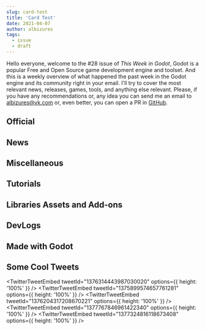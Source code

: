 ```yaml
---
slug: card-test
title: 'Card Test'
date: 2021-04-07
author: albizures
tags:
  - issue
  - draft
---
```


Hello everyone, welcome to the #28 issue of _This Week in Godot_, Godot is a popular Free and Open Source game development engine and toolset. And this is a weekly overview of what happened the past week in the Godot engine and its community right in your email. I'll try to cover the most relevant news, releases, games, tools, and anything else relevant. Please, if you have any recommendations or, any idea you can send me an email to albizures@vk.com or, even better, you can open a PR in [GitHub](https://github.com/albizures/ThisWeekInGodot).

## Official

<Card
	author="Godot Engine"
	link="https://godotengine.org/article/godot-has-been-renamed-godette-engine"
	label="Godot has been renamed to Godette Engine"
	description="After months of internal debate, we have decided to deal once and for all with a hot topic and the source of much criticism. Godot is being rebranded in order to gain wider appeal and acceptance."
	publisher="Godot Engine"
	icon="https://godotengine.org/themes/godotengine/assets/favicon.png"
	cover="https://godotengine.org/storage/app/uploads/public/606/4fb/1b9/6064fb1b9a8b5692034114.png"
	date="2021-04-01T09:00:00.000Z"
/>

<Card
	author="Godot Engine"
	link="https://godotengine.org/article/online-godotcon-july-2021-call-participation"
	label="Online GodotCon July 2021 - Call for participation"
	description="After the success of our January 2021 event, we are organizing another Online GodotCon in July 2021! You have until 25 April 2021 to send us your talk and demo proposals."
	publisher="Godot Engine"
	icon="https://godotengine.org/themes/godotengine/assets/favicon.png"
	cover="https://godotengine.org/storage/app/uploads/public/606/75e/144/60675e14444de858952431.png"
	date="2021-04-02T09:00:00.000Z"
/>

<Card
	author="Godot Engine"
	link="https://godotengine.org/article/release-candidate-godot-3-3-rc-7"
	label="Release candidate: Godot 3.3 RC 7"
	description="Here’s a new Release Candidate for Godot 3.3 fixing most of the outstanding regressions, and thus bringing us very close to the stable release. Make sure to give it a try and let us know if you run into any new issue compared to Godot 3.2.3."
	publisher="Godot Engine"
	icon="https://godotengine.org/themes/godotengine/assets/favicon.png"
	cover="https://godotengine.org/storage/app/uploads/public/606/2f6/b66/6062f6b667e03340153792.jpg"
	date="2021-03-30T09:00:00.000Z"
/>

<Card
	author="Godot Engine"
	link="https://godotengine.org/article/editor-improvements-godot-40"
	label="Editor improvements for Godot 4.0"
	description="If you are following my progress, you might have noticed that I took a two month break from rendering to work on many long standing editor improvements and features."
	publisher="Godot Engine"
	icon="https://godotengine.org/themes/godotengine/assets/favicon.png"
	cover="https://godotengine.org/storage/app/uploads/public/606/23c/e43/60623ce430cfe148969930.jpeg"
	date="2021-03-29T09:00:00.000Z"
/>

## News

<Card
	author="godotengine"
	link="https://github.com/godotengine/godot/pull/47454"
	label="Add lambda functions to GDScript by vnen · Pull Request #47454 · godotengine/godot"
	description="Closes godotengine/godot-proposals#2431"
	publisher="GitHub"
	icon="https://github.com/windows-tile.png"
	cover="https://avatars.githubusercontent.com/u/6318500?s=400&v=4"
	date="2021-03-29T09:00:00.000Z"
/>

<Card
	author="Emilio"
	link="https://www.youtube.com/watch?v=MeaS3zZxpbA"
	label="Dialogic v1.0 is finally released!!! 🎉 Devlog"
	description="▶ Dialogic on GitHub: https://github.com/coppolaemilio/dialogic▶ Discord: https://discord.gg/v4zhZNh00:00 - Intro00:38 - Changes04:39 - Thank you ♥▶ Patreon:..."
	publisher="YouTube"
	icon="https://www.youtube.com/s/desktop/3cbce0d4/img/favicon_144.png"
	cover="https://i.ytimg.com/vi/MeaS3zZxpbA/maxresdefault.jpg"
	date="2021-03-31T00:00:00.000Z"
/>

## Miscellaneous

<Card
	author="Gamefromscratch"
	link="https://gamefromscratch.com/bitmapflow-free-open-source-animation-tool/"
	label="Bitmapflow Free Open Source Animation Tool – GameFromScratch.com"
	description="Bitmapflow is a new sprite animation tool written using the Godot game engine that is free and open source"
	publisher="GameFromScratch.com"
	icon="https://gamefromscratch.com/wp-content/uploads/2020/07/GFS-1.png"
	cover="https://gamefromscratch.com/wp-content/uploads/2021/03/BitmapFlowLum.jpg"
	date="2021-03-30T18:04:32.000Z"
/>

<Card
	author="iaknihs"
	link="https://www.youtube.com/watch?v=7G41qONYlRA"
	label="[April Fools] Making Minecraft in Godot in 3 minutes"
	description="Everyone has been making minecraft clones in Godot, so I figured I’d show a new method I haven’t seen documented before. It involves a new AI feature in Godo..."
	publisher="YouTube"
	icon="https://www.youtube.com/s/desktop/3cbce0d4/img/favicon_144.png"
	cover="https://i.ytimg.com/vi/7G41qONYlRA/maxresdefault.jpg"
	date="2021-04-01T00:00:00.000Z"
/>

<Card
	author="CodingKaiju"
	link="https://www.youtube.com/watch?v=egc-G0E1I3Y"
	label="Top 10 Features Coming to Godot 3.3"
	description="Intro 0:002D Batching for GLES3 0:21FBX Importer Rewrite 0:51Improved Web Editor 1:39Configurable amount of light per object 2:03macOS ARM64 support 2:25MP3 ..."
	publisher="YouTube"
	icon="https://www.youtube.com/s/desktop/3cbce0d4/img/favicon_144.png"
	cover="https://i.ytimg.com/vi/egc-G0E1I3Y/maxresdefault.jpg"
	date="2021-04-02T00:00:00.000Z"
/>

<Card
	author="Redefine Gamedev"
	link="https://www.youtube.com/watch?v=Z4Xr_4XcaB8"
	label="Godot 4 is Going to Change Everything..."
	description="Find out why the next Gamedev Gold Rush might be triggered by the release of Godot 4. Why not Unity or Unreal?Where will you be when Godot 4 hits the RELEASE..."
	publisher="YouTube"
	icon="https://www.youtube.com/s/desktop/3cbce0d4/img/favicon_144.png"
	cover="https://i.ytimg.com/vi/Z4Xr_4XcaB8/maxresdefault.jpg"
	date="2021-03-29T00:00:00.000Z"
/>

<Card
	author="CodingKaiju"
	link="https://www.youtube.com/watch?v=FwCe_PM4kik"
	label="You’ve Been Pronouncing Godot Wrong"
	description="Official Godot Press Kithttps://godotengine.org/pressGotm.io Jam #3https://itch.io/jam/gotm-jam-3Bitmap Flowhttps://www.youtube.com/watch?v=rC359dDAMiILair…"
	publisher="YouTube"
	icon="https://www.youtube.com/s/desktop/3cbce0d4/img/favicon_144.png"
	cover="https://i.ytimg.com/vi/FwCe_PM4kik/maxresdefault.jpg"
	date="2021-03-30T00:00:00.000Z"
/>

<Card
	author="Richard Oliver Bray"
	link="https://www.youtube.com/watch?v=WlZGJ5c2FFE"
	label="You can now use Haxe to make a Godot gamev | HaxeGodot"
	description="This is great news for Haxe lovers and also Godot gamedevs. You can now write Haxe to make a Godot game!!! 👏 This video explains how and why that is good ne..."
	publisher="YouTube"
	icon="https://www.youtube.com/s/desktop/3cbce0d4/img/favicon_144.png"
	cover="https://i.ytimg.com/vi/WlZGJ5c2FFE/maxresdefault.jpg"
	date="2021-03-29T00:00:00.000Z"
/>

<Card
	author="Gotm"
	link="https://www.youtube.com/watch?v=jVb9wcGwjEc"
	label="Precisely calculated HOLE IN ONE! - Gotm.io Plays Your Games #17"
	description="Play the games at https://gotm.io/ ! ! !Click “SHOW MORE” for more links and info.00:00 - INTRO00:06 - BOUNCE-RESTART - https://gotm.io/nimblebeasts/bounce-r..."
	publisher="YouTube"
	icon="https://www.youtube.com/s/desktop/3cbce0d4/img/favicon_144.png"
	cover="https://i.ytimg.com/vi/jVb9wcGwjEc/maxresdefault.jpg"
	date="2021-04-02T00:00:00.000Z"
/>

<Card
	author="Gonzalo Gutiérrez"
	link="https://godotes.com/issues/godette/"
	label="Godettes - Dialogic 1.0 is out and Lambda functions are ready for 4.0"
	description="Godot is now Godette and Dialogic is finally ready for the big leagues. Lambda functions are now a thing on Godot 4.0"
	publisher="Godot Notes"
	icon="https://godotes.com/content/images/2020/12/GodotesLogo2-3.svg"
	cover="https://godotes.com/content/images/2021/04/godette-1.png"
	date="2021-04-02T20:58:47.000Z"
/>

## Tutorials

<Card
	author="Bastiaan Olij"
	link="https://www.youtube.com/watch?v=iuqAKOMLeqU"
	label="Godot Dungeon Crawler part 1 - Procedural dungeon"
	description="I’ve started building a dungeon crawler game on my live streams.In this video series we’ll look at individual techniques applied in this game.This video look..."
	publisher="YouTube"
	icon="https://www.youtube.com/s/desktop/3cbce0d4/img/favicon_144.png"
	cover="https://i.ytimg.com/vi/iuqAKOMLeqU/maxresdefault.jpg"
	date="2021-03-28T00:00:00.000Z"
/>

<Card
	author="KidsCanCode"
	link="https://www.youtube.com/watch?v=RsrwmAme_WA"
	label="Godot Recipe: Simplified Airplane Controller"
	description="Another fun vehicle controller - this time in the air! “Simplified” because we’re not doing any physics or aerodynamics. You’ll be surprised how little code ..."
	publisher="YouTube"
	icon="https://www.youtube.com/s/desktop/3cbce0d4/img/favicon_144.png"
	cover="https://i.ytimg.com/vi/RsrwmAme_WA/maxresdefault.jpg"
	date="2021-03-30T00:00:00.000Z"
/>

<Card
	author="mrcdk"
	link="https://www.youtube.com/watch?v=mNpi_IVTxvY"
	label="Godot tutorial - Inventory System Episode 1"
	description="Godot tutorial - Inventory System Episode 1 Source code: https://gitlab.com/thecodec/sistema-inventario-godot/-/tree/cap_01Assets from:- Font: Source Code Pr..."
	publisher="YouTube"
	icon="https://www.youtube.com/s/desktop/3cbce0d4/img/favicon_144.png"
	cover="https://i.ytimg.com/vi/mNpi_IVTxvY/maxresdefault.jpg"
	date="2021-03-29T00:00:00.000Z"
/>

<Card
	author="bitbrain"
	link="https://www.youtube.com/watch?v=f8z4x6R7OSM"
	label="Parallax Scrolling in under 3 minutes! Godot 3.2 Tutorial"
	description="In this Godot Engine tutorial, I show you how to create a Parallax Scrolling effect in Godot engine.Download the setup here: https://github.com/bitbrain/godo..."
	publisher="YouTube"
	icon="https://www.youtube.com/s/desktop/3cbce0d4/img/favicon_144.png"
	cover="https://i.ytimg.com/vi/f8z4x6R7OSM/maxresdefault.jpg"
	date="2021-03-29T00:00:00.000Z"
/>

<Card
	author="PlayWithFurcifer"
	link="https://www.youtube.com/watch?v=2OEplP0L4uY"
	label="Cross Slash Particles in 2 Minutes - Godot Shader Tutorial | PlayWithFurcifer"
	description="In this tutorial, we show you how to reveal each particle of a particle system from left to right. This can be used for cool multi slash spell effects. You c..."
	publisher="YouTube"
	icon="https://www.youtube.com/s/desktop/3cbce0d4/img/favicon_144.png"
	cover="https://i.ytimg.com/vi/2OEplP0L4uY/maxresdefault.jpg"
	date="2021-04-02T00:00:00.000Z"
/>

<Card
	author="John Ivess"
	link="https://www.youtube.com/watch?v=Q1rwy1x2sME"
	label="EntityBase, HP, and Inheritance (Combat Essentials in Godot | P1)"
	description="And we’re starting a Godot tutorial series dedicated to the basics of combat implementation! In this video, we’ll cover setting up entity base and inheritanc..."
	publisher="YouTube"
	icon="https://www.youtube.com/s/desktop/3cbce0d4/img/favicon_144.png"
	cover="https://i.ytimg.com/vi/Q1rwy1x2sME/maxresdefault.jpg"
	date="2021-04-01T00:00:00.000Z"
/>

<Card
	author="Tiny Legions"
	link="https://www.youtube.com/watch?v=g4wN-0X1URs"
	label="Godot 3D transforms in 120 SECONDS"
	description="If you minus the time taken for the pop quizzes its probably 120 secondsEnable Subtitles if you are having difficulty following, I understand its quite fastF..."
	publisher="YouTube"
	icon="https://www.youtube.com/s/desktop/3cbce0d4/img/favicon_144.png"
	cover="https://i.ytimg.com/vi/g4wN-0X1URs/maxresdefault.jpg"
	date="2021-03-30T00:00:00.000Z"
/>

<Card
	author="GDQuest"
	link="https://www.youtube.com/watch?v=4FGC0J3SlEs"
	label="Code Your First Script with Godot and GDScript"
	description="Get our best free Godot tutorials and resources: https://gdquest.com/get-startedIn this lesson, you’ll make the Godot head turn in circles and learn to liste..."
	publisher="YouTube"
	icon="https://www.youtube.com/s/desktop/3cbce0d4/img/favicon_144.png"
	cover="https://i.ytimg.com/vi/4FGC0J3SlEs/maxresdefault.jpg"
	date="2021-04-01T00:00:00.000Z"
/>

<Card
	author="iaknihs"
	link="https://www.youtube.com/watch?v=SOWTYmicY0w"
	label="Godot 3.3 Aspect Ratio Container (Preview / Introduction)"
	description="I saw recently that 3.3 is adding this new AspectRatioContainer node. I think it can be quite handy to get this extra bit of control over your GUI, so I figu..."
	publisher="YouTube"
	icon="https://www.youtube.com/s/desktop/3cbce0d4/img/favicon_144.png"
	cover="https://i.ytimg.com/vi/SOWTYmicY0w/maxresdefault.jpg"
	date="2021-03-29T00:00:00.000Z"
/>

<Card
	author="GammaGames"
	link="https://www.youtube.com/watch?v=ybn_7bfvCO8"
	label="Godot - Dialogic Quickstart: Start Timeline From GDScript"
	description="Fast tutorial on how to start a timeline in the Dialogic asset for Godot in GDScript.@4:17: Starting the dialog@5:02: Adding the dialog to a CanvasLayer"
	publisher="YouTube"
	icon="https://www.youtube.com/s/desktop/3cbce0d4/img/favicon_144.png"
	cover="https://i.ytimg.com/vi/ybn_7bfvCO8/maxresdefault.jpg"
	date="2021-04-02T00:00:00.000Z"
/>

<Card
	author="Game Development Center"
	link="https://www.youtube.com/watch?v=zrRP7tKODFs"
	label="Adding Sound Effects to Your Inventory | Godot Inventory Tutorial"
	description="In this Godot tutorial, I will teach you how to add sound effects to your inventory. This way, every time you grab and drop an item, a familiar sound will pl..."
	publisher="YouTube"
	icon="https://www.youtube.com/s/desktop/3cbce0d4/img/favicon_144.png"
	cover="https://i.ytimg.com/vi/zrRP7tKODFs/maxresdefault.jpg"
	date="2021-03-28T00:00:00.000Z"
/>

## Libraries Assets and Add-ons

<Card
	author="SamBigos"
	link="https://godotshaders.com/shader/dither-gradient-shader/"
	label="Dither Gradient Shader - Godot Shaders"
	description="This is a dither shader inspired by Lucas Pope’s Return..."
	publisher="Godot Shaders"
	icon="https://godotshaders.com/wp-content/uploads/2021/01/favicon.png"
	cover="https://godotshaders.com/wp-content/uploads/2021/01/bookmark_loggedout.png"
	date="2021-03-28T11:09:10.000Z"
/>

<Card
	author="eldskald"
	link="https://godotshaders.com/shader/complete-toon-shader/"
	label="Complete Toon Shader - Godot Shaders"
	description="This is a toon shader with support for almost everything..."
	publisher="Godot Shaders"
	icon="https://godotshaders.com/wp-content/uploads/2021/01/favicon.png"
	cover="https://godotshaders.com/wp-content/uploads/2021/01/cover-1.jpg"
	date="2021-04-02T18:49:42.000Z"
/>

<Card
	author="arlez80"
	link="https://godotshaders.com/shader/hex-pixelization-shader/"
	label="Hex Pixelization Shader - Godot Shaders"
	description="Hex Pixelization."
	publisher="Godot Shaders"
	icon="https://godotshaders.com/wp-content/uploads/2021/01/favicon.png"
	cover="https://godotshaders.com/wp-content/uploads/2021/01/bookmark_loggedout.png"
	date="2021-03-28T15:48:34.000Z"
/>

<Card
	author="dbp8890"
	link="https://godotengine.org/asset-library/asset/286"
	label="Motion Trails - Godot Asset Library"
	description="Adds simple motion (ribbon) trails to Godot 3.2. Supports texturing and start/end colors for fading in/out. This can be used for a variety of special effects."
	publisher="Godot Asset Library"
	icon="https://godotengine.org/themes/godotengine/assets/favicon.png"
	cover="https://raw.githubusercontent.com/dbp8890/motion-trails/master/icon.png"
	date="2021-04-02"
/>

<Card
	author="tavurth"
	link="https://godotengine.org/asset-library/asset/910"
	label="Godot Radial Menu - Godot Asset Library"
	description="A radial menu for Desktop & Mobile devices"
	publisher="Godot Asset Library"
	icon="https://godotengine.org/themes/godotengine/assets/favicon.png"
	cover="https://github.com/tavurth/godot-radial-menu/raw/master/ExampleRadial/icon.png"
	date="2021-04-02"
/>

<Card
	author="gilzoide"
	link="https://godotengine.org/asset-library/asset/909"
	label="Cubic Bezier Controls - Godot Asset Library"
	description="Cubic Bézier Curve Resource and Controls for visualizing and editing them."
	publisher="Godot Asset Library"
	icon="https://godotengine.org/themes/godotengine/assets/favicon.png"
	cover="https://raw.githubusercontent.com/gilzoide/godot-cubic-bezier-controls/main/icon.png"
	date="2021-04-02"
/>

## DevLogs

<Card
	author="jakefriend"
	link="https://jakefriend.itch.io/scrabdackle/devlog/237620/the-fossil-awakes-new-major-boss-update"
	label="THE FOSSIL AWAKES: New major boss update!"
	description="The fossil awakes. For the first time since the initial demo release last September, I’ve added a boss to Scrabdackle. In fact, it’s the first major boss in the entire game - the existing boss, Little..."
	publisher="itch.io"
	icon="https://static.itch.io/images/org-logo.png"
	cover="https://img.itch.zone/aW1nLzQ0ODY5NTgucG5n/original/R8ywzO.png"
	date="2021-03-31T18:07:30.000Z"
/>

<Card
	author="NIKO Dev"
	link="https://www.youtube.com/watch?v=uixDJowqsnM"
	label="[Russian] Разработка 3D квеста на Godot Engine. Devlog#01"
	description="Представляю вашему вниманию дневник разработки игры на движке Godot Engine. Это первый, пилотный выпуск. Ссылка на плагин: https://github.com/NIK0666/smart_d..."
	publisher="YouTube"
	icon="https://www.youtube.com/s/desktop/3cbce0d4/img/favicon_144.png"
	cover="https://i.ytimg.com/vi/uixDJowqsnM/maxresdefault.jpg"
	date="2021-03-31T00:00:00.000Z"
/>

<Card
	author="Developer Oats"
	link="https://www.youtube.com/watch?v=7tvPW6Ci4fU"
	label="Typical gamedev problems - fixing bugs of a demo"
	description="In this video I show you some of the bugs some of you found in the demo. I fixed these bugs.Link of demo: https://oatsproduction.itch.io/alveron-kingdomTwitt..."
	publisher="YouTube"
	icon="https://www.youtube.com/s/desktop/3cbce0d4/img/favicon_144.png"
	cover="https://i.ytimg.com/vi/7tvPW6Ci4fU/maxresdefault.jpg"
	date="2021-04-01T00:00:00.000Z"
/>

<Card
	author="NobodyHere - канал про indieGameDev"
	link="https://www.youtube.com/watch?v=YptQGpvjAGo"
	label="[Russian] Дневник разработки игры на Godot Engine || devlog#01"
	description="Продолжение разработки моей 2д игры в стиле пиксель-арт на движке Godot.Генератор пиксельных планет: https://deep-fold.itch.io/pixel-planet-generatorПрисоеди..."
	publisher="YouTube"
	icon="https://www.youtube.com/s/desktop/3cbce0d4/img/favicon_144.png"
	cover="https://i.ytimg.com/vi/YptQGpvjAGo/maxresdefault.jpg"
	date="2021-03-28T00:00:00.000Z"
/>

<Card
	author="Agni Rakai Sahakarya"
	link="https://www.youtube.com/watch?v=Ja-pssh-GFw"
	label="Creating my dream game with godot, Wijaya Kusuma devlog #2"
	description="#devlog​ #indiedev​ #godot​ #MadeWithGodotHello, This is my second devlog of my dream game created with OSSGodot, Blender, and Krita.as always, I hope you ca..."
	publisher="YouTube"
	icon="https://www.youtube.com/s/desktop/3cbce0d4/img/favicon_144.png"
	cover="https://i.ytimg.com/vi/Ja-pssh-GFw/maxresdefault.jpg"
	date="2021-03-30T00:00:00.000Z"
/>

<Card
	author="John Ivess"
	link="https://www.youtube.com/watch?v=VR8bebdrTOY"
	label="My 1 Year of Game Dev (feat. Godot, Pixel art and Friends)"
	description="More than a year has passed since the date I started my gamedev journey with Godot. I would never in my life imagine how just one year could change my whole ..."
	publisher="YouTube"
	icon="https://www.youtube.com/s/desktop/3cbce0d4/img/favicon_144.png"
	cover="https://i.ytimg.com/vi/VR8bebdrTOY/maxresdefault.jpg"
	date="2021-03-28T00:00:00.000Z"
/>

<Card
	author="This Is Vini"
	link="https://www.youtube.com/watch?v=IO003UjrZEE"
	label="Boids - Flocking algorithm in Godot - Far Star Game Devlog #9"
	description="I decided to play around with flocking behaviour for a new flying enemy in my game.In this video, you will find a simple example in GDScript.Boids is a progr..."
	publisher="YouTube"
	icon="https://www.youtube.com/s/desktop/3cbce0d4/img/favicon_144.png"
	cover="https://i.ytimg.com/vi/IO003UjrZEE/maxresdefault.jpg"
	date="2021-03-31T00:00:00.000Z"
/>

<Card
	author="Snopek Games"
	link="https://www.youtube.com/watch?v=3OzsAwkzMus"
	label="Devlog #4: Launching Retro Tank Party on Steam in 6 weeks (3rd week)"
	description="In order to celebrate my birthday, I’m taking a game jam game I made back in 2019 (Retro Tank Party), fixing it up, and releasing it as a commercial game on ..."
	publisher="YouTube"
	icon="https://www.youtube.com/s/desktop/3cbce0d4/img/favicon_144.png"
	cover="https://i.ytimg.com/vi/3OzsAwkzMus/maxresdefault.jpg"
	date="2021-03-30T00:00:00.000Z"
/>

## Made with Godot

<Card
	author="Xendra"
	link="https://store.steampowered.com/app/1566090/Malice__Greed/"
	label="Malice & Greed on Steam"
	description="A brutally deep monster collector roguelite with an immense diversity of playstyles! Kill, Butcher, &amp; Abduct your foes, and create devilishly mind melting combos to annihilate your enemies!"
	publisher="STEAM"
	icon="https://store.steampowered.com/favicon.ico"
	cover="https://cdn.akamai.steamstatic.com/steam/apps/1566090/capsule_616x353.jpg?t=1616498173"
	date="2021-03-22T09:00:00.000Z"
/>

<Card
	author="TrampolineTales"
	link="https://store.steampowered.com/app/1404850/Luck_be_a_Landlord/"
	label="Luck be a Landlord on Steam"
	description="Luck be a Landlord is a roguelike deckbuilder about using a slot machine to earn rent money and defeat capitalism. This game does not contain any real-world currency gambling or microtransactions."
	publisher="STEAM"
	icon="https://store.steampowered.com/favicon.ico"
	cover="https://cdn.akamai.steamstatic.com/steam/apps/1404850/capsule_616x353.jpg?t=1616295079"
	date="2021-01-08T09:00:00.000Z"
/>

<Card
	author="BlueBox Studios"
	link="https://bbstudios.itch.io/timeshift"
	label="TimeShift by BlueBox Studios"
	description="a 2d top-down shooter where you warp time"
	publisher="itch.io"
	icon="https://img.itch.zone/aW1nLzU1MzAzMzQucG5n/32x32%23/clGy6i.png"
	cover="https://img.itch.zone/aW1nLzU1MzAzMzQucG5n/original/On6n8a.png"
	date="2021-03-28T21:17:30.431Z"
/>

<Card
	author="drentsoft"
	link="https://drentsoft.itch.io/one-knight"
	label="One Knight by drentsoft"
	description="Available for Windows"
	publisher="itch.io"
	icon="https://img.itch.zone/aW1nLzIzNTQ2MjAucG5n/32x32%23/JV%2F8Ft.png"
	cover="https://img.itch.zone/aW1nLzIzNTQ2MjAucG5n/original/7rRX9t.png"
	date="2021-04-02T21:17:31.797Z"
/>

<Card
	author="sleepykid"
	link="https://remtaine.itch.io/camp-of-the-dead"
	label="Camp of the Dead by remtaine, ChanJohann"
	description="You’re lost in the forest! Pick up the radio pieces to call for help!"
	publisher="itch.io"
	icon="https://img.itch.zone/aW1nLzU1NTYxMjYucG5n/32x32%23/nnxb2%2B.png"
	cover="https://img.itch.zone/aW1nLzU1NTYxMjYucG5n/original/9FIcbW.png"
	date="2021-04-06T21:17:33.151Z"
/>

<Card
	author="OrfeasWorldGames Studio"
	link="https://future-games.itch.io/fpza"
	label="Farmer Phil and the Zombie Alien Robot Apocalypse by Future Games"
	description="Red capsule is dead"
	publisher="itch.io"
	icon="https://img.itch.zone/aW1nLzU1NzgzMzYucG5n/32x32%23/BMKqae.png"
	cover="https://img.itch.zone/aW1nLzU1NzgzMzYucG5n/original/CVaGvG.png"
	date="2021-04-05T21:17:34.320Z"
/>

## Some Cool Tweets

<TwitterTweetEmbed
	tweetId="1376314443987030020"
	options={{ height: '100%' }}
/>
<TwitterTweetEmbed
	tweetId="1375899574657761281"
	options={{ height: '100%' }}
/>
<TwitterTweetEmbed
	tweetId="1376204317208670221"
	options={{ height: '100%' }}
/>
<TwitterTweetEmbed
	tweetId="1377767846961422340"
	options={{ height: '100%' }}
/>
<TwitterTweetEmbed
	tweetId="1377324816118673408"
	options={{ height: '100%' }}
/>

